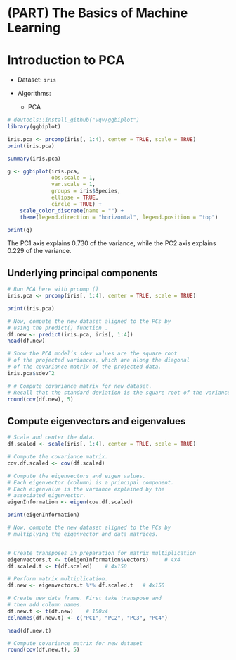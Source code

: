 # (PART) The Basics of Machine Learning {.unnumbered}

# Introduction to PCA

-   Dataset: `iris`

-   Algorithms:

    -   PCA

```r
# devtools::install_github("vqv/ggbiplot")
library(ggbiplot)

iris.pca <- prcomp(iris[, 1:4], center = TRUE, scale = TRUE)
print(iris.pca)
```

```r
summary(iris.pca)
```

```r
g <- ggbiplot(iris.pca,
              obs.scale = 1,
              var.scale = 1,
              groups = iris$Species,
              ellipse = TRUE,
              circle = TRUE) +
    scale_color_discrete(name = "") +
    theme(legend.direction = "horizontal", legend.position = "top")

print(g)
```

The PC1 axis explains 0.730 of the variance, while the PC2 axis explains 0.229 of the variance.

## Underlying principal components

```r
# Run PCA here with prcomp ()
iris.pca <- prcomp(iris[, 1:4], center = TRUE, scale = TRUE)

print(iris.pca)
```

```r
# Now, compute the new dataset aligned to the PCs by
# using the predict() function .
df.new <- predict(iris.pca, iris[, 1:4])
head(df.new)
```

```r
# Show the PCA model’s sdev values are the square root
# of the projected variances, which are along the diagonal
# of the covariance matrix of the projected data.
iris.pca$sdev^2
```

```r
# # Compute covariance matrix for new dataset.
# Recall that the standard deviation is the square root of the variance.
round(cov(df.new), 5)
```

## Compute eigenvectors and eigenvalues

```r
# Scale and center the data.
df.scaled <- scale(iris[, 1:4], center = TRUE, scale = TRUE)

# Compute the covariance matrix.
cov.df.scaled <- cov(df.scaled)

# Compute the eigenvectors and eigen values.
# Each eigenvector (column) is a principal component.
# Each eigenvalue is the variance explained by the
# associated eigenvector.
eigenInformation <- eigen(cov.df.scaled)

print(eigenInformation)
```

```r
# Now, compute the new dataset aligned to the PCs by
# multiplying the eigenvector and data matrices.


# Create transposes in preparation for matrix multiplication
eigenvectors.t <- t(eigenInformation$vectors)     # 4x4
df.scaled.t <- t(df.scaled)    # 4x150

# Perform matrix multiplication.
df.new <- eigenvectors.t %*% df.scaled.t   # 4x150

# Create new data frame. First take transpose and
# then add column names.
df.new.t <- t(df.new)    # 150x4
colnames(df.new.t) <- c("PC1", "PC2", "PC3", "PC4")

head(df.new.t)
```

```r
# Compute covariance matrix for new dataset 
round(cov(df.new.t), 5)
```
